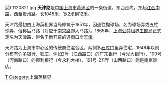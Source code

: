 [[File:L1120821.jpg|thumb]]
'''天津路'''是[[中国|中国]][[上海市|上海市]][[黄浦区|黄浦区]]的一条街道，东西走向，东起[[江西中路|江西中路]]，西至[[贵州路_(上海)|贵州路]]。长1045米，宽2米到12米。

天津路最初由上海英租界当局修筑于1851年，因通往抛球场，名为球场弄或五柱球弄，俗称后马路（对应于[[南京路_(上海市)|南京路]]即大马路）。1865年，[[上海公共租界工部局|上海公共租界工部局]]正式定名为天津路，得名于新开辟的通商口岸[[天津|天津]]。

天津路为上海市中心区的传统商住混合区，两侧多[[石库门|石库门]]里弄住宅，1949年以前分布有许多银行、钱庄，例如2号（江西路口）的广东银行（今光大银行）、100号（河南路口）的恒利银行（今永利大楼），191号-211弄（山西路口）则是南京饭店。

{{SH-stub}}

[[Category:黄浦区街道|T]]
[[Category:上海英租界|Category:上海英租界]]
